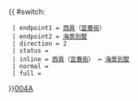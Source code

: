 {{ #switch: {{{format|}}}
  | endpoint1 = [[西貢市|西貢]]（[[宜春街]]）
  | endpoint2 = [[海景別墅]]
  | direction = 2
  | status =
  | inline = [[西貢市|西貢]]（[[宜春街]]） ↔ [[海景別墅]]
  | normal =
  | full =
}}<noinclude>[[category:新界專線小巴路線模板|004A]]</noinclude>